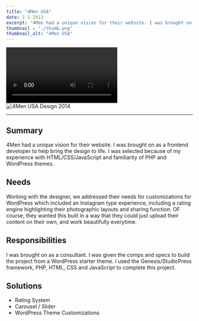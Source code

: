 ```yaml
---
title: "4Men USA"
date: 1-1-2013
excerpt: "4Men had a unique vision for their website. I was brought on as a frontend developer to help bring the design to life."
thumbnail : "./thumb.png"
thumbnail_alt: "4Men USA"
---
```



<section className={portfolioStyles.video}>
<video controls><source src={menVideo} type="video/mp4"/></video>
</section>

<section className={portfolioStyles.portfolioImage}>
<img src={menImage} alt="4Men USA Design 2014"/>
</section>

***

## Summary
4Men had a unique vision for their website. I was brought on as a frontend developer to help bring the design to life. I was selected because of my experience with HTML/CSS/JavaScript and familiarity of PHP and WordPress themes.

## Needs
Working with the designer, we addressed their needs for customizations for WordPress which included an Instagram type experience, including a rating engine highlighting their photographic layouts and sharing function. OF course, they wanted this built in a way that they could just upload their content on their own, and work beautifully everytime.

## Responsibilities
I was brought on as a consultant. I was given the comps and specs to build the project from a WordPress starter theme. I used the Genesis/StudioPress framework, PHP, HTML, CSS and JavaScript to complete this project.

## Solutions
* Rating System
* Carousel / Slider
* WordPress Theme Customizations
